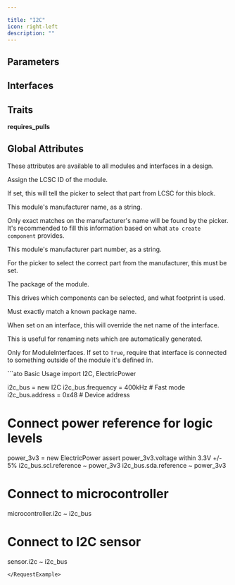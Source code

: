 ```yaml
---

title: "I2C"
icon: right-left
description: ""
---
```



## Parameters

<ParamField path='address' type='dimensionless'>
</ParamField>

<ParamField path='bus_addresses' type='dimensionless'>
</ParamField>

<ParamField path='frequency' type='hertz'>
</ParamField>


## Interfaces

<ParamField path='scl' type='ElectricLogic'>
</ParamField>

<ParamField path='sda' type='ElectricLogic'>
</ParamField>


## Traits

**requires_pulls**


## Global Attributes


These attributes are available to all modules and interfaces in a design.
<ParamField path='lcsc_id' type='str'>

Assign the LCSC ID of the module.

If set, this will tell the picker to select that part from LCSC for this block.
</ParamField>

<ParamField path='manufacturer' type='str'>

This module's manufacturer name, as a string.

Only exact matches on the manufacturer's name will be found by the picker.
It's recommended to fill this information based on what `ato create component`
provides.
</ParamField>

<ParamField path='mpn' type='str'>

This module's manufacturer part number, as a string.

For the picker to select the correct part from the manufacturer,
this must be set.
</ParamField>

<ParamField path='package' type='str'>

The package of the module.

This drives which components can be selected, and what footprint is used.

Must exactly match a known package name.
</ParamField>

<ParamField path='exclude_from_bom' type='bool'>
</ParamField>

<ParamField path='override_net_name' type='str'>

When set on an interface, this will override the net name of the interface.

This is useful for renaming nets which are automatically generated.
</ParamField>

<ParamField path='required' type='bool'>

Only for ModuleInterfaces.
If set to `True`, require that interface is connected to something outside
of the module it's defined in.
</ParamField>

<RequestExample>
```ato Basic Usage
import I2C, ElectricPower

i2c_bus = new I2C
i2c_bus.frequency = 400kHz  # Fast mode
i2c_bus.address = 0x48  # Device address

# Connect power reference for logic levels
power_3v3 = new ElectricPower
assert power_3v3.voltage within 3.3V +/- 5%
i2c_bus.scl.reference ~ power_3v3
i2c_bus.sda.reference ~ power_3v3

# Connect to microcontroller
microcontroller.i2c ~ i2c_bus

# Connect to I2C sensor
sensor.i2c ~ i2c_bus
```
</RequestExample>